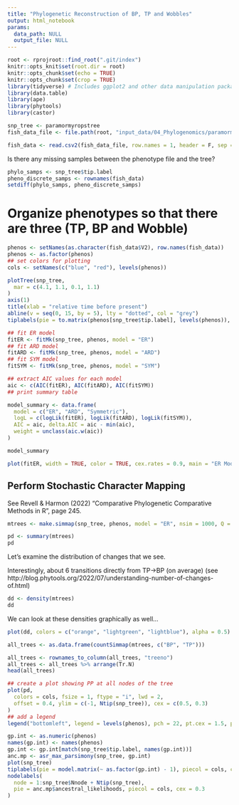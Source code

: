 ```yaml
---
title: "Phylogenetic Reconstruction of BP, TP and Wobbles"
output: html_notebook
params:
  data_path: NULL
  output_file: NULL
---
```

```r
root <- rprojroot::find_root(".git/index")
knitr::opts_knit$set(root.dir = root)
knitr::opts_chunk$set(echo = TRUE)
knitr::opts_chunk$set(crop = TRUE)
library(tidyverse) # Includes ggplot2 and other data manipulation packages
library(data.table)
library(ape)
library(phytools)
library(castor)
```

```r
snp_tree <- paramormyropstree
fish_data_file <- file.path(root, "input_data/04_Phylogenomics/paramormyrops_phenotypes.csv")

fish_data <- read.csv2(fish_data_file, row.names = 1, header = F, sep = ",")
```

Is there any missing samples between the phenotype file and the tree?
```r
phylo_samps <- snp_tree$tip.label
pheno_discrete_samps <- rownames(fish_data)
setdiff(phylo_samps, pheno_discrete_samps)
```

# Organize phenotypes so that there are three (TP, BP and Wobble)
```r
phenos <- setNames(as.character(fish_data$V2), row.names(fish_data))
phenos <- as.factor(phenos)
## set colors for plotting
cols <- setNames(c("blue", "red"), levels(phenos))
```

```r
plotTree(snp_tree,
  mar = c(4.1, 1.1, 0.1, 1.1)
)
axis(1)
title(xlab = "relative time before present")
abline(v = seq(0, 15, by = 5), lty = "dotted", col = "grey")
tiplabels(pie = to.matrix(phenos[snp_tree$tip.label], levels(phenos)), piecol = cols, cex = 0.3)
```



```r
## fit ER model
fitER <- fitMk(snp_tree, phenos, model = "ER")
## fit ARD model
fitARD <- fitMk(snp_tree, phenos, model = "ARD")
## fit SYM model
fitSYM <- fitMk(snp_tree, phenos, model = "SYM")
```

```r
## extract AIC values for each model
aic <- c(AIC(fitER), AIC(fitARD), AIC(fitSYM))
## print summary table

model_summary <- data.frame(
  model = c("ER", "ARD", "Symmetric"),
  logL = c(logLik(fitER), logLik(fitARD), logLik(fitSYM)),
  AIC = aic, delta.AIC = aic - min(aic),
  weight = unclass(aic.w(aic))
)

model_summary
```
```r
plot(fitER, width = TRUE, color = TRUE, cex.rates = 0.9, main = "ER Model") # Add a main title with the tree name
```

## Perform Stochastic Character Mapping

See Revell & Harmon (2022) "Comparative Phylogenetic Comparative Methods in R", page 245.

```r
mtrees <- make.simmap(snp_tree, phenos, model = "ER", nsim = 1000, Q = "mcmc", vQ = 0.01, prior = list(use.empirical = TRUE), samplefreq = 10)
```
```r
pd <- summary(mtrees)
pd
```

Let's examine the distribution of changes that we see.

Interestingly, about 6 transitions directly from TP->BP (on average) (see http://blog.phytools.org/2022/07/understanding-number-of-changes-of.html)
```r
dd <- density(mtrees)
dd
```

We can look at these densities graphically as well...
```r
plot(dd, colors = c("orange", "lightgreen", "lightblue"), alpha = 0.5)
```
```r
all_trees <- as.data.frame(countSimmap(mtrees, c("BP", "TP")))

all_trees <- rownames_to_column(all_trees, "treeno")
all_trees <- all_trees %>% arrange(Tr.N)
head(all_trees)
```
```r
## create a plot showing PP at all nodes of the tree
plot(pd,
  colors = cols, fsize = 1, ftype = "i", lwd = 2,
  offset = 0.4, ylim = c(-1, Ntip(snp_tree)), cex = c(0.5, 0.3)
)
## add a legend
legend("bottomleft", legend = levels(phenos), pch = 22, pt.cex = 1.5, pt.bg = cols, bty = "n", cex = 0.8)
```

```r
gp.int <- as.numeric(phenos)
names(gp.int) <- names(phenos)
gp.int <- gp.int[match(snp_tree$tip.label, names(gp.int))]
anc.mp <- asr_max_parsimony(snp_tree, gp.int)
plot(snp_tree)
tiplabels(pie = model.matrix(~ as.factor(gp.int) - 1), piecol = cols, cex = 0.3)
nodelabels(
  node = 1:snp_tree$Nnode + Ntip(snp_tree),
  pie = anc.mp$ancestral_likelihoods, piecol = cols, cex = 0.3
)
```